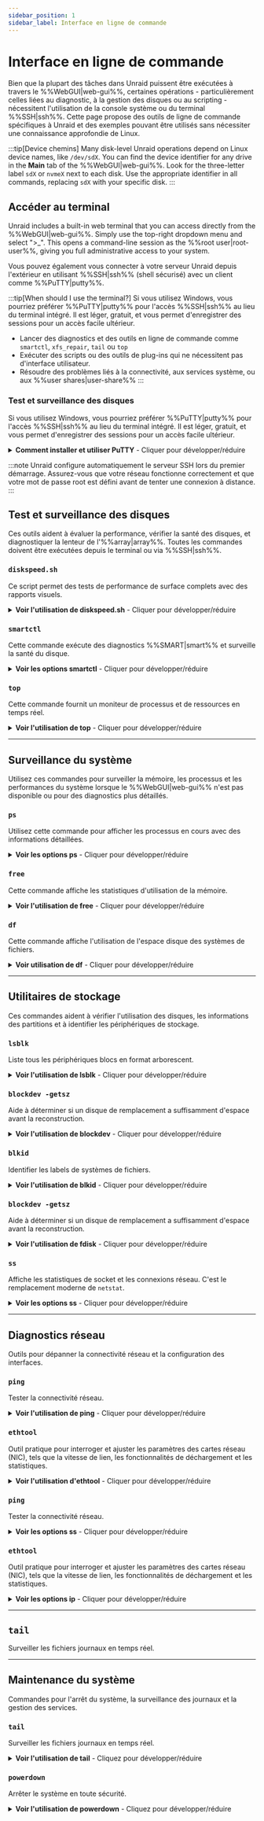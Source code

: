 ```yaml
---
sidebar_position: 1
sidebar_label: Interface en ligne de commande
---
```



# Interface en ligne de commande

Bien que la plupart des tâches dans Unraid puissent être exécutées à travers le %%WebGUI|web-gui%%, certaines opérations - particulièrement celles liées au diagnostic, à la gestion des disques ou au scripting - nécessitent l'utilisation de la console système ou du terminal %%SSH|ssh%%. Cette page propose des outils de ligne de commande spécifiques à Unraid et des exemples pouvant être utilisés sans nécessiter une connaissance approfondie de Linux.

:::tip[Device chemins]
Many disk-level Unraid operations depend on Linux device names, like `/dev/sdX`. You can find the device identifier for any drive in the **Main** tab of the %%WebGUI|web-gui%%. Look for the three-letter label `sdX` or `nvmeX` next to each disk. Use the appropriate identifier in all commands, replacing `sdX` with your specific disk.
:::

## Accéder au terminal

Unraid includes a built-in web terminal that you can access directly from the %%WebGUI|web-gui%%. Simply use the top-right dropdown menu and select ">\_". This opens a command-line session as the %%root user|root-user%%, giving you full administrative access to your system.

Vous pouvez également vous connecter à votre serveur Unraid depuis l'extérieur en utilisant %%SSH|ssh%% (shell sécurisé) avec un client comme %%PuTTY|putty%%.

:::tip[When should I use the terminal?]
Si vous utilisez Windows, vous pourriez préférer %%PuTTY|putty%% pour l'accès %%SSH|ssh%% au lieu du terminal intégré. Il est léger, gratuit, et vous permet d'enregistrer des sessions pour un accès facile ultérieur.

- Lancer des diagnostics et des outils en ligne de commande comme `smartctl`, `xfs_repair`, `tail` ou `top`
- Exécuter des scripts ou des outils de plug-ins qui ne nécessitent pas d'interface utilisateur.
- Résoudre des problèmes liés à la connectivité, aux services système, ou aux %%user shares|user-share%%
:::

### Test et surveillance des disques

Si vous utilisez Windows, vous pourriez préférer %%PuTTY|putty%% pour l'accès %%SSH|ssh%% au lieu du terminal intégré. Il est léger, gratuit, et vous permet d'enregistrer des sessions pour un accès facile ultérieur.

<details>
  <summary><strong>Comment installer et utiliser PuTTY</strong> - Cliquer pour développer/réduire</summary>

  1. Téléchargez %%PuTTY|putty%% depuis le [site officiel](https://www.putty.software/).
  2. Lancer l'application %%PuTTY|putty%%.
  3. Entrez l'adresse IP ou le nom d'hôte de votre serveur Unraid (par exemple, `tower.local`).
  4. Définissez le type de connexion sur `%%SSH|ssh%%`.
  5. (Facultatif) Enregistrez le nom de la session pour une utilisation ultérieure.
  6. Cliquez sur **Ouvrir** pour démarrer la session.
  7. Lorsque vous y êtes invité, connectez-vous en tant que `root` et entrez votre mot de passe.

  Une fois connecté, vous êtes dans l'environnement shell d'Unraid. Tapez `exit` lorsque vous avez terminé pour fermer la session.
</details>

:::note
Unraid configure automatiquement le serveur SSH lors du premier démarrage. Assurez-vous que votre réseau fonctionne correctement et que votre mot de passe root est défini avant de tenter une connexion à distance.
:::

## Test et surveillance des disques

Ces outils aident à évaluer la performance, vérifier la santé des disques, et diagnostiquer la lenteur de l'%%array|array%%. Toutes les commandes doivent être exécutées depuis le terminal ou via %%SSH|ssh%%.

### `diskspeed.sh`

Ce script permet des tests de performance de surface complets avec des rapports visuels.

<details>
  <summary><strong>Voir l'utilisation de diskspeed.sh</strong> - Cliquer pour développer/réduire</summary>

  Cela a été un script que vous téléchargiez depuis les forums Unraid. DiskSpeed est maintenant disponible dans un package plus raffiné :

  ```bash
  hdparm -tT /dev/sdX
  ```

  L'option `-t` teste les lectures de disque mises en tampon, tandis que `-T` teste les lectures du cache. Cela mesure principalement les performances de lecture séquentielle et aide à identifier les disques exceptionnellement lents.

  **Effectuer plusieurs tests pour plus de précision :**

  ```bash
  for ((i=0;i<5;i++)); do hdparm -tT /dev/sdX; done
  ```

  **Voir les informations sur le disque :**

  ```bash
  hdparm -I /dev/sdX
  ```

  Cela affiche le modèle, le firmware, la taille du cache et les fonctionnalités supportées, ce qui aide à vérifier le type de disque et le comportement du contrôleur.
</details>

### `smartctl`

Cette commande exécute des diagnostics %%SMART|smart%% et surveille la santé du disque.

<details>
  <summary><strong>Voir les options smartctl</strong> - Cliquer pour développer/réduire</summary>

  **Rapport %%SMART|smart%% de base :**

  ```bash
  smartctl -a /dev/sdX
  ```

  Si cette commande retourne une erreur, essayez de spécifier le type de périphérique : `smartctl -a -d ata /dev/sdX` (utilisez `-d nvme` pour les disques NVMe).

  **Commencer les tests autonomes %%SMART|smart%% :**

  Test court (prend quelques minutes)

  ```bash
  smartctl -t short /dev/sdX
  ```

  Test étendu (peut prendre plusieurs heures)

  ```bash
  smartctl -t long /dev/sdX
  ```

  **Enregistrer le rapport %%SMART|smart-report%% dans un fichier :**

  ```bash
  smartctl -a /dev/sdX > /boot/smart_report.txt
  ```

  Cela enregistre le rapport sur votre clé USB Unraid pour révision ou partage ultérieur sur le [forum](https://forums.unraid.net/).
</details>

### `top`

Cette commande fournit un moniteur de processus et de ressources en temps réel.

<details>
  <summary><strong>Voir l'utilisation de top</strong> - Cliquer pour développer/réduire</summary>

  Cela a été un script que vous téléchargiez depuis les forums Unraid. DiskSpeed est maintenant disponible dans un package plus raffiné :

  Installez DiskSpeed depuis les [Applications Communautaires](../../using-unraid-to/run-docker-containers/community-applications.mdx) (***onglet Apps***) en recherchant "DiskSpeed", ou visitez le [référentiel GitHub](https://github.com/jbartlett777/DiskSpeed) pour des instructions d'installation manuelles.
</details>

---

## Surveillance du système

Utilisez ces commandes pour surveiller la mémoire, les processus et les performances du système lorsque le %%WebGUI|web-gui%% n'est pas disponible ou pour des diagnostics plus détaillés.

### `ps`

Utilisez cette commande pour afficher les processus en cours avec des informations détaillées.

<details>
  <summary><strong>Voir les options ps</strong> - Cliquer pour développer/réduire</summary>

  ```bash
  top
  ```

  - Affiche l'utilisation du CPU et de la mémoire pour chaque processus en temps réel.
  - Appuyez sur `q` pour quitter.
  - Utilisez les flèches pour faire défiler et `k` pour terminer les processus.

  **Trier par utilisation de la mémoire :**
</details>

### `free`

Cette commande affiche les statistiques d'utilisation de la mémoire.

<details>
  <summary><strong>Voir l'utilisation de free</strong> - Cliquer pour développer/réduire</summary>

  ```bash
  free -h
  ```

  Cela affiche l'utilisation de la RAM dans un format lisible par l'homme. L'option `-h` signifie que les tailles s'afficheront en Ko, Mo ou Go au lieu de bytes.

  :::tip[Comprendre la sortie]
  Une lecture de mémoire "disponible" faible n'indique pas nécessairement un problème—Linux met en cache les données de manière agressive pour améliorer les performances.
  :::
</details>

### `df`

Cette commande affiche l'utilisation de l'espace disque des systèmes de fichiers.

<details>
  <summary><strong>Voir utilisation de df</strong> - Cliquer pour développer/réduire</summary>

  **Lister tous les processus avec tous les détails :**

  ```bash
  ps aux
  ```

  :::tip
  Pensez à utiliser `htop` pour une interface plus conviviale avec des commandes améliorées.
  :::

  ```bash
  ps aux --sort=-%mem | head -20
  ```

  **Trier par utilisation du processeur :**

  ```bash
  ps aux --sort=-%cpu | head -20
  ```
</details>

---

## Utilitaires de stockage

Ces commandes aident à vérifier l'utilisation des disques, les informations des partitions et à identifier les périphériques de stockage.

### `lsblk`

Liste tous les périphériques blocs en format arborescent.

<details>
  <summary><strong>Voir l'utilisation de lsblk</strong> - Cliquer pour développer/réduire</summary>

  ```bash
  df -h
  ```

  Cette commande affiche l'espace utilisé et disponible sur tous les systèmes de fichiers montés. C'est pratique pour vérifier `/var/log` (qui utilise la journalisation basée sur la RAM) dans Unraid. Pour plus d'informations sur [la journalisation système](../../troubleshooting/diagnostics/capture-diagnostics-and-logs.mdx).
</details>

### `blockdev -getsz`

Aide à déterminer si un disque de remplacement a suffisamment d'espace avant la reconstruction.

<details>
  <summary><strong>Voir l'utilisation de blockdev</strong> - Cliquer pour développer/réduire</summary>

  ```bash
  fdisk -l /dev/sdX
  ```

  Cette commande affiche la disposition des partitions, les tailles et la géométrie du disque. Elle aide à résoudre les problèmes de tailles de disque incompatibles, en particulier lors du [remplacement de disques](../../using-unraid-to/manage-storage/array-configuration.mdx#replacing-disks).
</details>

### `blkid`

Identifier les labels de systèmes de fichiers.

<details>
  <summary><strong>Voir l'utilisation de blkid</strong> - Cliquer pour développer/réduire</summary>

  ```bash
  lsblk
  ```

  Cette commande affiche l'espace utilisé et disponible sur tous les systèmes de fichiers montés. C'est pratique pour vérifier `/var/log` (qui utilise la journalisation basée sur la RAM) dans Unraid. Pour plus d'informations sur [la journalisation système](../../troubleshooting/diagnostics/capture-diagnostics-and-logs.mdx).
</details>

### `blockdev -getsz`

Aide à déterminer si un disque de remplacement a suffisamment d'espace avant la reconstruction.

<details>
  <summary><strong>Voir l'utilisation de fdisk</strong> - Cliquer pour développer/réduire</summary>

  **Syntaxe :**

  ```
  blockdev --getsz /dev/sdX
  ```

  Retourne le nombre brut de secteurs de 512 octets sur un périphérique - pratique pour confirmer qu'un disque de remplacement est suffisamment grand avant la reconstruction.
</details>

### `ss`

Affiche les statistiques de socket et les connexions réseau. C'est le remplacement moderne de `netstat`.

<details>
  <summary><strong>Voir les options ss</strong> - Cliquer pour développer/réduire</summary>

  **Syntaxe :**

  ```
  blkid /dev/sdX1
  ```

  Affiche le type et l'étiquette du système de fichiers. Utilisez cela à la place de la commande `vol_id` obsolète lors de la vérification que la clé USB Unraid est étiquetée `UNRAID`.
</details>

---

## Diagnostics réseau

Outils pour dépanner la connectivité réseau et la configuration des interfaces.

### `ping`

Tester la connectivité réseau.

<details>
  <summary><strong>Voir l'utilisation de ping</strong> - Cliquer pour développer/réduire</summary>

  **Tester la connectivité en envoyant un nombre limité de paquets :**

  ```bash
  ss -tuln
  ```

  - `-t`: Sockets TCP
  - `-u`: Sockets UDP
  - `-l`: Montrer uniquement les sockets à l'écoute
  - `-n`: Afficher les numéros de port plutôt que les noms de service

  **Afficher les connexions établies :**

  ```bash
  ss -tup
  ```

  Cette commande affiche les connexions actives avec les informations de process.
</details>

### `ethtool`

Outil pratique pour interroger et ajuster les paramètres des cartes réseau (NIC), tels que la vitesse de lien, les fonctionnalités de déchargement et les statistiques.

<details>
  <summary><strong>Voir l'utilisation d'ethtool</strong> - Cliquer pour développer/réduire</summary>

  **Informations basiques sur le pilote et le firmware :**

  ```bash
  ip addr show
  ```

  **Afficher les interfaces réseau avec couleurs :**

  ```bash
  ip -c addr show
  ```

  Pour vérifier la vitesse et les paramètres de lien actuels de votre interface, exécutez :

  ```bash
  ip route show
  ```
</details>

### `ping`

Tester la connectivité réseau.

<details>
  <summary><strong>Voir les options ss</strong> - Cliquer pour développer/réduire</summary>

  **Afficher tous les ports à l'écoute :**

  ```bash
  ping -c 4 google.com
  ```

  Cette commande envoie quatre paquets à la destination et s'arrête, ce qui la rend adaptée aux tests de connectivité de base sans sortie continue.
</details>

### `ethtool`

Outil pratique pour interroger et ajuster les paramètres des cartes réseau (NIC), tels que la vitesse de lien, les fonctionnalités de déchargement et les statistiques.

<details>
  <summary><strong>Voir les options ip</strong> - Cliquer pour développer/réduire</summary>

  **Afficher toutes les interfaces réseau :**

  Utilisez cette commande pour obtenir des informations sur le pilote et le firmware de votre interface réseau :

  ```
  ethtool -i eth0
  ```

  **Afficher la vitesse de lien actuelle et les paramètres :**

  **Afficher la table de routage :**

  ```
  ethtool eth0
  ```

  **Afficher les statistiques d'interface étendues :**

  Pour des statistiques étendues relatives à l'interface, utilisez la commande suivante :

  ```
  ethtool -S eth0
  ```

  Ces commandes peuvent vous aider à confirmer les vitesses de négociation pour les connexions gigabit, 2.5 GbE, ou 10 GbE, diagnostiquer les problèmes avec les câbles, ou identifier les paquets perdus qui pourraient provenir de déconnexions d'équipements.
</details>

---

## `tail`

Surveiller les fichiers journaux en temps réel.

<Tabs>
  <TabItem value="processeur" label="Infos CPU">
    <CliCpuInfo />
  </TabItem>

  <TabItem value="mémoire" label="Infos Mémoire">
    <CliMemoryInfo />
  </TabItem>

  <TabItem value="stockage" label="Infos de stockage">
    <CliStorageInfo />
  </TabItem>
</Tabs>

---

## Maintenance du système

Commandes pour l'arrêt du système, la surveillance des journaux et la gestion des services.

### `tail`

Surveiller les fichiers journaux en temps réel.

<details>
  <summary><strong>Voir l'utilisation de tail</strong> - Cliquez pour développer/réduire</summary>

  ```bash
  tail -f /var/log/syslog
  ```

  Cette commande montre des mises à jour en direct du journal système. Pour quitter, utilisez `Ctrl+C`.

  **Afficher un nombre spécifique de lignes :**

  ```bash
  tail -n 50 /var/log/syslog
  ```
</details>

### `powerdown`

Arrêter le système en toute sécurité.

<details>
  <summary><strong>Voir l'utilisation de powerdown</strong> - Cliquez pour développer/réduire</summary>

  ```bash
  powerdown
  ```

  Cette commande utilise le processus d'arrêt intégré d'Unraid pour arrêter le %%array|array%% et éteindre le système en toute sécurité. C'est préférable aux méthodes d'arrêt manuelles.
</details>
